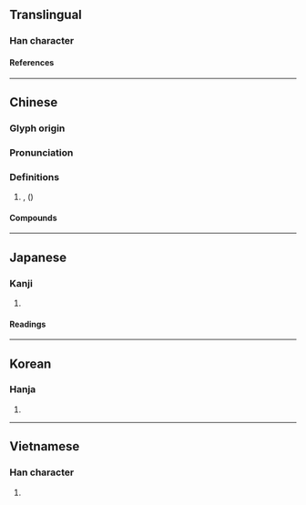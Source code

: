 {{character info}}
==Translingual==

===Han character===
{{Han char|rn=75|rad=木|as=06|sn=10|four=49911|canj=DFMU|ids=⿰木光}}

====References====
{{Han ref|kx=0525.050|dkj=14758|dj=0914.040|hdz=21198.040|uh=6844}}

----

==Chinese==
{{zh-forms}}

===Glyph origin===
{{Han etym}}

===Pronunciation===
{{zh-pron
|m=guāng,guàng
|c=gwong1,gwong3
|mc=y
|oc=y
|ma=
|cat=pn
}}

===Definitions===
{{zh-hanzi}}

# {{vern|bamboo palm}}, {{vern|broadleaf lady palm}} ({{taxlink|Rhapis excelsa|species|ver=201128}})

====Compounds====
{{zh-der|放桄兒|桄子|梯桄|桄榔|線桄子|門桄}}

----

==Japanese==

===Kanji===
{{ja-kanji|grade=|rs=木06}}

# {{rfdef|ja|sort=木06}}

====Readings====
{{ja-readings
|on=こう
|kun=よこぎ
}}

----

==Korean==

===Hanja===
{{ko-hanja|광}}

# {{rfdef|ko|sort=木06}}

----

==Vietnamese==

===Han character===
{{vi-readings|rs=木06|reading=quang}}

# {{rfdef|vi|sort=木06}}